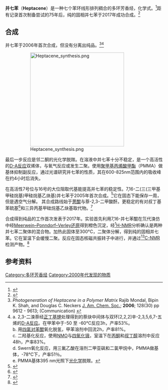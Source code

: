 {{Chembox
| Name = 并七苯
| ImageFile = Heptaceen.png
| ImageSize = 230px
| ImageName = 并七苯的结构式
| ImageFile1 = Heptacene-3D-balls.png
| ImageSize1 = 230px
| ImageName1 = 并七苯的球棍模型
| IUPACName = heptacene
| OtherNames = 
| Section1 = {{Chembox Identifiers
| CASNo = 258-38-8
| CASNo_Ref = {{cascite|changed|??}}
|   PubChem  =  5460712
|   ChemSpiderID  =  4574185
|   SMILES  =  c6c3cc2cc1ccccc1cc2cc3cc7cc5cc4ccccc4cc5cc67
|   InChI  =  InChI=1S/C30H18/c1-2-6-20-10-24-14-28-18-30-16-26-12-22-8-4-3-7-21(22)11-25(26)15-29(30)17-27(28)13-23(24)9-19(20)5-1/h1-18H
}}
| Section2 = {{Chembox Properties
|  C=30|H=18
|  Appearance = 
|  Density = 
|  MeltingPt = 
|  BoilingPt = 
|  Solubility =
  }}
| Section3 = {{Chembox Hazards
|  MainHazards = 
|  FlashPt = 
|  Autoignition =
  }}
}}

'''并七苯'''（'''Heptacene'''）是一种七个苯环线形排列稠合的多环芳香烃，化学式{{Chem|C|30|H|18}}。<ref>{{cite journal|doi=10.1002/anie.200906002|pmid=20468014|title=Heptacene and Beyond: the Longest Characterized Acenes|year=2010|last1=Zade|first1=Sanjio S.|last2=Bendikov|first2=Michael|journal=Angewandte Chemie International Edition|volume=49|issue=24|pages=n/a}}</ref>距有记录首次制备尝试的75年后，纯的固相并七苯于2017年成功合成。<ref>{{cite news|author1=Katrina Krämer|title=Heptacene isolated after 75 years|url=https://www.chemistryworld.com/news/heptacene-isolated-after-75-years/3007050.article|accessdate=2017-04-02|work=Chemistry World|language=en|archive-date=2017-04-02|archive-url=https://web.archive.org/web/20170402170642/https://www.chemistryworld.com/news/heptacene-isolated-after-75-years/3007050.article|dead-url=no}}</ref>

==合成==
并七苯于2006年首次合成，但没有分离出纯品。<ref>''Photogeneration of Heptacene in a Polymer Matrix'' Rajib Mondal, Bipin K. Shah, and Douglas C. Neckers [[J._Am._Chem._Soc.|J. Am. Chem. Soc.]]; '''2006'''; 128(30) pp 9612 - 9613; (Communication) {{DOI|10.1021/ja063823i}}</ref><ref>a. 2,3-二溴萘经[[正丁基锂|正丁基锂]]处理得到的萘炔中间体与双环[2,2,2]辛-2,3,5,6,7-五烯的[[D-A反应|D-A反应]]。在甲苯中于-50 至 -60℃反应3h，产率53%。<br/> b. 用[[四氯对苯醌|四氯对苯醌]]氧化脱氢，甲苯溶剂中回流2h，产率81%。<br/>c. 二羟基化反应，使用[[NMO|NMO]]与[[四氧化锇|四氧化锇]]，室温下在[[丙酮|丙酮]]和[[叔丁醇|叔丁醇]]溶剂中反应48h，产率83%。<br/> d. Swern氧化反应，用三氟乙酸在溶剂二甲亚砜和二氯甲烷中，PMMA做基体，-78℃下，产率51％。<br/>e. PMMA基体395 nm光照下[[光化学|光化学]]脱羰。</ref>

:[[Image:Heptacene_synthesis.png|300px]]

最后一步反应是邻二酮的光化学脱羰。在溶液中并七苯十分不稳定，是一个高活性的[[D-A反应|D-A反应]]双烯体，与氧气反应或发生二聚。使用[[聚甲基丙烯酸甲酯|聚甲基丙烯酸甲酯]]（PMMA）做基体抑制副反应，通过光谱研究并七苯的性质，其在600-825nm范围内的吸收峰在约4小时后消失。

在高活性7号位与16号的大位阻取代基能提高并七苯的稳定性。7,16-二(三(三甲基甲硅烷基)甲硅烷基乙炔基)并七苯于2005年首次合成。<ref>{{cite journal|doi=10.1021/ja051798v|title=Functionalized Higher Acenes:  Hexacene and Heptacene|year=2005|last1=Payne|first1=Marcia M.|last2=Parkin|first2=Sean R.|last3=Anthony|first3=John E.|journal=Journal of the American Chemical Society|volume=127|pages=8028|pmid=15926823|issue=22}}</ref>它在固态下能保存一周，但是遇空气分解。 其合成路线始于[[蒽醌|蒽醌]]与萘-2,3-二甲酸酐。更稳定的有对叔丁基苯硫基<ref>{{cite journal|doi=10.1021/ja808881x|pmid=19243093|title=Exploiting Substituent Effects for the Synthesis of a Photooxidatively Resistant Heptacene Derivative|year=2009|last1=Kaur|first1=Irvinder|last2=Stein|first2=Nathan N.|last3=Kopreski|first3=Ryan P.|last4=Miller|first4=Glen P.|journal=Journal of the American Chemical Society|volume=131|issue=10|pages=3424}}</ref>和三异丙基甲硅烷基乙炔基取代物。<ref>{{cite journal|doi=10.1002/anie.200803345|pmid=18825763|title=The Most Stable and Fully Characterized Functionalized Heptacene|year=2008|last1=Chun|first1=Doris|last2=Cheng|first2=Yang|last3=Wudl|first3=Fred|journal=Angewandte Chemie International Edition|volume=47|issue=44|pages=8380}}</ref>

合成得到纯品的工作首次发表于2017年。实验首先利用7,16-并七苯醌在氘代溴仿中经[[Meerwein–Ponndorf–Verley还原反应|Meerwein–Ponndorf–Verley还原]]得到橙色沉淀，经[[核磁共振氢谱|<sup>1</sup>H-NMR]]分析确认是两种并七苯二聚体的混合物。加热此固体至300°C，二聚体分解，得到纯的固相并七苯。它在室温下会缓慢二聚。反应在固态核磁共振转子中进行，并通过[[13碳核磁共振|<sup>13</sup>C-NMR]]检测产物。<ref>{{cite journal|author1=Ralf Einholz|coauthors=et al|title=Heptacene: Characterization in Solution, in the Solid State, and in Films|journal=Journal of the American Chemical Society|date=2017|volume=139|page=4435-4442|doi=10.1021/jacs.6b13212}}</ref>
==参考资料==
{{Reflist|2}}

{{多环芳烃}}
[[Category:多环芳香烃|Category:多环芳香烃]]
[[Category:2000年代发现的物质|Category:2000年代发现的物质]]